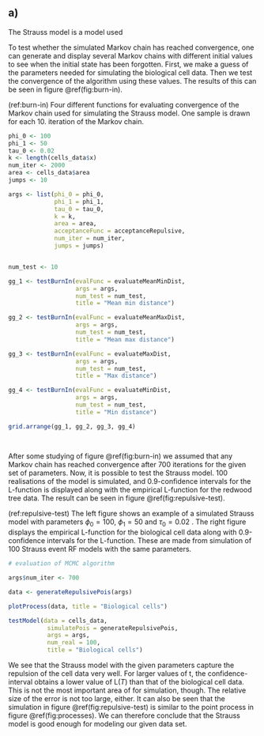 \section{Problem 4: Repulsive event spatial variables}

## a)

The Strauss model is a model used \todo{finish writing here}



To test whether the simulated Markov chain has reached convergence, one can generate and display several Markov chains with different initial values to see when the initial state has been forgotten. First, we make a guess of the parameters needed for simulating the biological cell data. Then we test the convergence of the algorithm using these values. The results of this can be seen in figure \@ref(fig:burn-in).


(ref:burn-in) Four different functions for evaluating convergence of the Markov chain used for simulating the Strauss model. One sample is drawn for each 10. iteration of the Markov chain.

```r

phi_0 <- 100
phi_1 <- 50
tau_0 <- 0.02
k <- length(cells_data$x)
num_iter <- 2000
area <- cells_data$area
jumps <- 10

args <- list(phi_0 = phi_0,
             phi_1 = phi_1,
             tau_0 = tau_0,
             k = k,
             area = area,
             acceptanceFunc = acceptanceRepulsive,
             num_iter = num_iter,
             jumps = jumps)


num_test <- 10

gg_1 <- testBurnIn(evalFunc = evaluateMeanMinDist,
                   args = args,
                   num_test = num_test,
                   title = "Mean min distance")

gg_2 <- testBurnIn(evalFunc = evaluateMeanMaxDist,
                   args = args,
                   num_test = num_test,
                   title = "Mean max distance")

gg_3 <- testBurnIn(evalFunc = evaluateMaxDist,
                   args = args,
                   num_test = num_test,
                   title = "Max distance")

gg_4 <- testBurnIn(evalFunc = evaluateMinDist,
                   args = args,
                   num_test = num_test,
                   title = "Min distance")

grid.arrange(gg_1, gg_2, gg_3, gg_4)
  
  
```

After some studying of figure \@ref(fig:burn-in) we assumed that any Markov chain has reached convergence after 700 iterations for the given set of parameters. Now, it is possible to test the Strauss model. 100 realisations of the model is simulated, and 0.9-confidence intervals for the L-function is displayed along with the empirical L-function for the redwood tree data. The result can be seen in figure \@ref(fig:repulsive-test).



(ref:repulsive-test) The left figure shows an example of a simulated Strauss model with parameters $\phi_0 = 100$, $\phi_1 = 50$ and $\tau_0 = 0.02$ . The right figure displays the empirical L-function for the biological cell data along with 0.9-confidence intervals for the L-function. These are made from simulation of 100 Strauss event RF models with the same parameters.


```r


# evaluation of MCMC algorithm

args$num_iter <- 700

data <- generateRepulsivePois(args)

plotProcess(data, title = "Biological cells")

testModel(data = cells_data,
           simulatePois = generateRepulsivePois,
           args = args,
           num_real = 100,
           title = "Biological cells")

```

We see that the Strauss model with the given parameters capture the repulsion of the cell data very well. For larger values of t, the confidence-interval obtains a lower value of L$(T)$ than that of the biological cell data. This is not the most important area of for simulation, though. The relative size of the error is not too large, either. It can also be seen that the simulation in figure \@ref(fig:repulsive-test) is similar to the point process in figure \@ref(fig:processes). We can therefore conclude that the Strauss model is good enough for modeling our given data set.

\todo[inline]{Badly written conclusion.}
